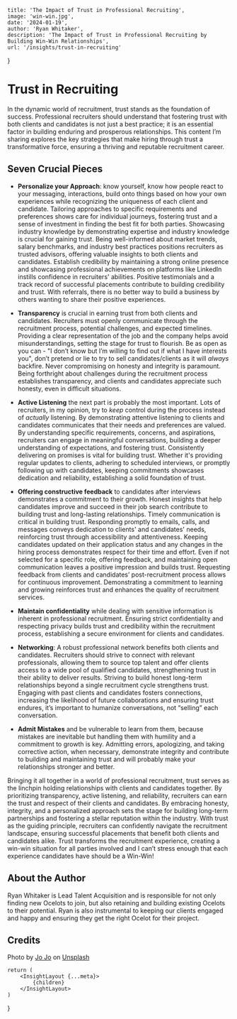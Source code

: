 
    title: 'The Impact of Trust in Professional Recruiting',
    image: 'win-win.jpg',
    date: '2024-01-19',
    author: 'Ryan Whitaker',
    description: 'The Impact of Trust in Professional Recruiting by Building Win-Win Relationships',
    url: '/insights/trust-in-recruiting'
}

# Trust in Recruiting

In the dynamic world of recruitment, trust stands as the foundation of success. Professional recruiters should understand that fostering trust with both clients and candidates is not just a best practice; it is an essential factor in building enduring and prosperous relationships. This content I’m sharing explores the key strategies that make hiring through trust a transformative force, ensuring a thriving and reputable recruitment career.

## Seven Crucial Pieces

* **Personalize your Approach**: know yourself, know how people react to your messaging, interactions, build onto things based on how your own experiences while recognizing the uniqueness of each client and candidate. Tailoring approaches to specific requirements and preferences shows care for individual journeys, fostering trust and a sense of investment in finding the best fit for both parties. Showcasing industry knowledge by demonstrating expertise and industry knowledge is crucial for gaining trust. Being well-informed about market trends, salary benchmarks, and industry best practices positions recruiters as trusted advisors, offering valuable insights to both clients and candidates. Establish credibility by maintaining a strong online presence and showcasing professional achievements on platforms like LinkedIn instills confidence in recruiters' abilities. Positive testimonials and a track record of successful placements contribute to building credibility and trust. With referrals, there is no better way to build a business by others wanting to share their positive experiences.

* **Transparency** is crucial in earning trust from both clients and candidates. Recruiters must openly communicate through the recruitment process, potential challenges, and expected timelines. Providing a clear representation of the job and the company helps avoid misunderstandings, setting the stage for trust to flourish. Be as open as you can - "I don’t know but I’m willing to find out if what I have interests you", don’t pretend or lie to try to sell candidates/clients as it will *always* backfire. Never compromising on honesty and integrity is paramount. Being forthright about challenges during the recruitment process establishes transparency, and clients and candidates appreciate such honesty, even in difficult situations.

* **Active Listening** the next part is probably the most important. Lots of recruiters, in my opinion, try to *keep* control during the process instead of *actually* listening. By demonstrating attentive listening to clients and candidates communicates that their needs and preferences are valued. By understanding specific requirements, concerns, and aspirations, recruiters can engage in meaningful conversations, building a deeper understanding of expectations, and fostering trust. Consistently delivering on promises is vital for building trust. Whether it's providing regular updates to clients, adhering to scheduled interviews, or promptly following up with candidates, keeping commitments showcases dedication and reliability, establishing a solid foundation of trust.

* **Offering constructive feedback** to candidates after interviews demonstrates a commitment to their growth. Honest insights that help candidates improve and succeed in their job search contribute to building trust and long-lasting relationships. Timely communication is critical in building trust. Responding promptly to emails, calls, and messages conveys dedication to clients' and candidates' needs, reinforcing trust through accessibility and attentiveness. Keeping candidates updated on their application status and any changes in the hiring process demonstrates respect for their time and effort. Even if not selected for a specific role, offering feedback, and maintaining open communication leaves a positive impression and builds trust. Requesting feedback from clients and candidates’ post-recruitment process allows for continuous improvement. Demonstrating a commitment to learning and growing reinforces trust and enhances the quality of recruitment services.  
* **Maintain confidentiality** while dealing with sensitive information is inherent in professional recruitment. Ensuring strict confidentiality and respecting privacy builds trust and credibility within the recruitment process, establishing a secure environment for clients and candidates. 

* **Networking**: A robust professional network benefits both clients and candidates. Recruiters should strive to connect with relevant professionals, allowing them to source top talent and offer clients access to a wide pool of qualified candidates, strengthening trust in their ability to deliver results. Striving to build honest long-term relationships beyond a single recruitment cycle strengthens trust. Engaging with past clients and candidates fosters connections, increasing the likelihood of future collaborations and ensuring trust endures, it’s important to humanize conversations, not “selling” each conversation. 

* **Admit Mistakes** and be vulnerable to learn from them, because mistakes are inevitable but handling them with humility and a commitment to growth is key. Admitting errors, apologizing, and taking corrective action, when necessary, demonstrate integrity and contribute to building and maintaining trust and will probably make your relationships stronger and better. 

Bringing it all together in a world of professional recruitment, trust serves as the linchpin holding relationships with clients and candidates together. By prioritizing transparency, active listening, and reliability, recruiters can earn the trust and respect of their clients and candidates. By embracing honesty, integrity, and a personalized approach sets the stage for building long-term partnerships and fostering a stellar reputation within the industry. With trust as the guiding principle, recruiters can confidently navigate the recruitment landscape, ensuring successful placements that benefit both clients and candidates alike. Trust transforms the recruitment experience, creating a win-win situation for all parties involved and I can’t stress enough that each experience candidates have should be a Win-Win!


## About the Author

Ryan Whitaker is Lead Talent Acquisition and is responsible for not only finding new Ocelots to join, but also retaining and building existing Ocelots to their potential. Ryan is also instrumental to keeping our clients engaged and happy and ensuring they get the right Ocelot for their project.

## Credits

Photo by <a href="https://unsplash.com/@hanness">Jo Jo</a> on <a href="https://unsplash.com/photos/person-wearing-black-leather-strap-watch-7j3nCPOQbDQ">Unsplash</a>
  

    return (
        <InsightLayout {...meta}>
            {children}
        </InsightLayout>
    )
}